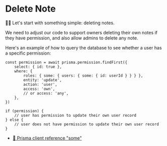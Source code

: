 # Delete Note

👨‍💼 Let's start with something simple: deleting notes.

We need to adjust our code to support owners deleting their own notes if they
have permission, and also allow admins to delete any note.

Here's an example of how to query the database to see whether a user has a
specific permission:

```tsx
const permission = await prisma.permission.findFirst({
	select: { id: true },
	where: {
		roles: { some: { users: { some: { id: userId } } } },
		entity: 'update',
		action: 'user',
		access: 'own',
		// or access: 'any',
	},
})

if (permission) {
	// user has permission to update their own user record
} else {
	// user does not have permission to update their own user record
}
```

- [📜 Prisma client reference "some"](https://www.prisma.io/docs/reference/api-reference/prisma-client-reference#some)
